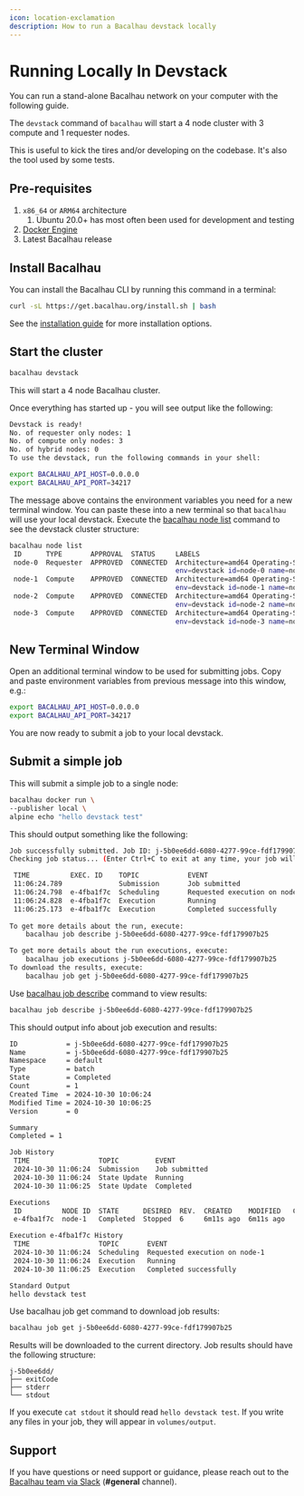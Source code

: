 ```yaml
---
icon: location-exclamation
description: How to run a Bacalhau devstack locally
---
```


# Running Locally In Devstack

You can run a stand-alone Bacalhau network on your computer with the following guide.

The `devstack` command of `bacalhau` will start a 4 node cluster with 3 compute and 1 requester nodes.

This is useful to kick the tires and/or developing on the codebase. It's also the tool used by some tests.

## Pre-requisites

1. `x86_64` or `ARM64` architecture
   1. Ubuntu 20.0+ has most often been used for development and testing
2. [Docker Engine](https://docs.docker.com/get-docker/)
3. Latest Bacalhau release

## Install Bacalhau

You can install the Bacalhau CLI by running this command in a terminal:

```bash
curl -sL https://get.bacalhau.org/install.sh | bash
```

See the [installation guide](running-locally.md#install-bacalhau) for more installation options.

## Start the cluster

```bash
bacalhau devstack
```

This will start a 4 node Bacalhau cluster.

Once everything has started up - you will see output like the following:

```bash
Devstack is ready!
No. of requester only nodes: 1
No. of compute only nodes: 3
No. of hybrid nodes: 0
To use the devstack, run the following commands in your shell:

export BACALHAU_API_HOST=0.0.0.0
export BACALHAU_API_PORT=34217
```

The message above contains the environment variables you need for a new terminal window. You can paste these into a new terminal so that `bacalhau` will use your local devstack. Execute the [bacalhau node list](https://app.gitbook.com/s/GSmEKKGEGIXdhfaa5pa3/cli/node/list) command to see the devstack cluster structure:

```bash
bacalhau node list
 ID      TYPE       APPROVAL  STATUS     LABELS                                              CPU     MEMORY      DISK         GPU  
 node-0  Requester  APPROVED  CONNECTED  Architecture=amd64 Operating-System=linux                                                 
                                         env=devstack id=node-0 name=node-0                                                        
 node-1  Compute    APPROVED  CONNECTED  Architecture=amd64 Operating-System=linux           1.4 /   2.7 GB /    13.1 GB /    0 /  
                                         env=devstack id=node-1 name=node-1                  1.4     2.7 GB      13.1 GB      0    
 node-2  Compute    APPROVED  CONNECTED  Architecture=amd64 Operating-System=linux           1.4 /   2.7 GB /    13.1 GB /    0 /  
                                         env=devstack id=node-2 name=node-2                  1.4     2.7 GB      13.1 GB      0    
 node-3  Compute    APPROVED  CONNECTED  Architecture=amd64 Operating-System=linux           1.4 /   2.7 GB /    13.1 GB /    0 /  
                                         env=devstack id=node-3 name=node-3                  1.4     2.7 GB      13.1 GB      0    
```

## New Terminal Window

Open an additional terminal window to be used for submitting jobs. Copy and paste environment variables from previous message into this window, e.g.:

```bash
export BACALHAU_API_HOST=0.0.0.0
export BACALHAU_API_PORT=34217
```

You are now ready to submit a job to your local devstack.

## Submit a simple job

This will submit a simple job to a single node:

```bash
bacalhau docker run \
--publisher local \
alpine echo "hello devstack test"
```

This should output something like the following:

```bash
Job successfully submitted. Job ID: j-5b0ee6dd-6080-4277-99ce-fdf179907b25
Checking job status... (Enter Ctrl+C to exit at any time, your job will continue running):

 TIME          EXEC. ID    TOPIC            EVENT         
 11:06:24.789              Submission       Job submitted 
 11:06:24.798  e-4fba1f7c  Scheduling       Requested execution on node-1 
 11:06:24.828  e-4fba1f7c  Execution        Running 
 11:06:25.173  e-4fba1f7c  Execution        Completed successfully 
                                             
To get more details about the run, execute:
	bacalhau job describe j-5b0ee6dd-6080-4277-99ce-fdf179907b25

To get more details about the run executions, execute:
	bacalhau job executions j-5b0ee6dd-6080-4277-99ce-fdf179907b25
To download the results, execute:
	bacalhau job get j-5b0ee6dd-6080-4277-99ce-fdf179907b25

```

Use [bacalhau job describe](https://app.gitbook.com/s/GSmEKKGEGIXdhfaa5pa3/cli/job/describe) command to view results:

```bash
bacalhau job describe j-5b0ee6dd-6080-4277-99ce-fdf179907b25
```

This should output info about job execution and results:

```bash
ID            = j-5b0ee6dd-6080-4277-99ce-fdf179907b25
Name          = j-5b0ee6dd-6080-4277-99ce-fdf179907b25
Namespace     = default
Type          = batch
State         = Completed
Count         = 1
Created Time  = 2024-10-30 10:06:24
Modified Time = 2024-10-30 10:06:25
Version       = 0

Summary
Completed = 1

Job History
 TIME                 TOPIC         EVENT         
 2024-10-30 11:06:24  Submission    Job submitted 
 2024-10-30 11:06:24  State Update  Running       
 2024-10-30 11:06:25  State Update  Completed     

Executions
 ID          NODE ID  STATE      DESIRED  REV.  CREATED    MODIFIED   COMMENT 
 e-4fba1f7c  node-1   Completed  Stopped  6     6m11s ago  6m11s ago          

Execution e-4fba1f7c History
 TIME                 TOPIC       EVENT                         
 2024-10-30 11:06:24  Scheduling  Requested execution on node-1 
 2024-10-30 11:06:24  Execution   Running                       
 2024-10-30 11:06:25  Execution   Completed successfully        

Standard Output
hello devstack test
```

Use bacalhau job get command to download job results:

```bash
bacalhau job get j-5b0ee6dd-6080-4277-99ce-fdf179907b25
```

Results will be downloaded to the current directory. Job results should have the following structure:

```
j-5b0ee6dd/
├── exitCode
├── stderr
└── stdout
```

If you execute `cat stdout` it should read `hello devstack test`. If you write any files in your job, they will appear in `volumes/output`.

## Support <a href="#support" id="support"></a>

If you have questions or need support or guidance, please reach out to the [Bacalhau team via Slack](https://bacalhauproject.slack.com/ssb/redirect) (**#general** channel).
